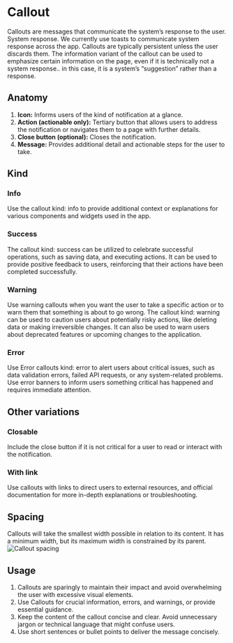 

<Meta of={CalloutStories} />

# Callout

Callouts are messages that communicate the system’s response to the user.
System response. We currently use toasts to communicate system response across the app. Callouts are typically persistent unless the user discards  them. The information variant of the callout can be used to emphasize certain information on the page, even if it is technically not a system response.. in this case, it is a system’s “suggestion” rather than a response.
<Canvas of={CalloutStories.CalloutStory} />

## Anatomy

1. **Icon:** Informs users of the kind of notification at a glance.
2. **Action (actionable only):** Tertiary button that allows users to address the notification or navigates them to a page with further details.
3. **Close button (optional):** Closes the notification.
4. **Message:** Provides additional detail and actionable steps for the user to take.

## Kind

### Info
Use the callout kind: info to provide additional context or explanations for various components and widgets used in the app.
<Canvas of={CalloutStories.CalloutInfoStory} />

### Success
The callout kind: success can be utilized to celebrate successful operations, such as saving data, and executing actions.
It can be used to provide positive feedback to users, reinforcing that their actions have been completed successfully.
<Canvas of={CalloutStories.CalloutSuccessStory} />

### Warning
Use warning callouts when you want the user to take a specific action or to warn them that something is about to go wrong. The callout kind: warning can be used to caution users about potentially risky actions, like deleting data or making irreversible changes.
It can also be used to warn users about deprecated features or upcoming changes to the application.
<Canvas of={CalloutStories.CalloutWarningStory} />

### Error
Use Error callouts kind: error to alert users about critical issues, such as data validation errors, failed API requests, or any system-related problems.
Use error banners to inform users something critical has happened and requires immediate attention.

<Canvas of={CalloutStories.CalloutErrorStory} />

## Other variations

### Closable
Include the close button if it is not critical for a user to read or interact with the notification.

### With link
Use callouts with links to direct users to external resources, and official documentation for more in-depth explanations or troubleshooting.
<Canvas of={CalloutStories.CalloutWithLink} />

## Spacing
Callouts will take the smallest width possible in relation to its content. It has a minimum width, but its maximum width is constrained by its parent.
![Callout spacing](./docs/callout-spacing.png)

## Usage
1. Callouts are sparingly to maintain their impact and avoid overwhelming the user with excessive visual elements. 
2. Use Callouts for crucial information, errors, and warnings, or provide essential guidance.
3. Keep the content of the callout concise and clear. Avoid unnecessary jargon or technical language that might confuse users.
4. Use short sentences or bullet points to deliver the message concisely.

